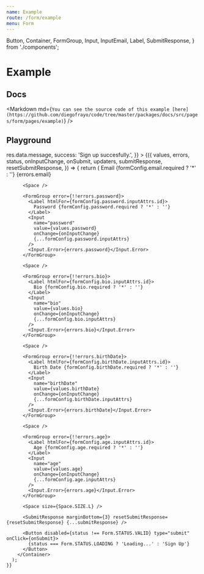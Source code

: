 ```yaml
---
name: Example
route: /form/example
menu: Form
---
```


  Button,
  Container,
  FormGroup,
  Input,
  InputEmail,
  Label,
  SubmitResponse,
} from './components';

# Example

## Docs

<Markdown
  md={`You can see the source code of this example [here](https://github.com/diegofrayo/code/tree/master/packages/docs/src/pages/form/pages/example)`}
/>

## Playground

<Playground>
  <Form
    defaultValues={{ email: 'test@gmail.com', birthDate: '2019-04-19' }}
    config={formConfig}
    onSubmit={onSubmit}
    submitResponseMessages={{
      failure: res => res.data.message,
      success: 'Sign up succesfully.',
    }}
  >
    {({
      values,
      errors,
      status,
      onInputChange,
      onSubmit,
      updaters,
      submitResponse,
      resetSubmitResponse,
    }) => {
      return (
        <Container>
          <FormGroup error={!!errors.email}>
            <Label htmlFor={formConfig.email.inputAttrs.id}>
              Email {formConfig.email.required ? '*' : ''}
            </Label>
            <InputEmail
              name="email"
              value={values.email}
              updaters={updaters}
              required={formConfig.email.required}
              {...formConfig.email.inputAttrs}
            />
            <Input.Error>{errors.email}</Input.Error>
          </FormGroup>

          <Space />

          <FormGroup error={!!errors.password}>
            <Label htmlFor={formConfig.password.inputAttrs.id}>
              Password {formConfig.password.required ? '*' : ''}
            </Label>
            <Input
              name="password"
              value={values.password}
              onChange={onInputChange}
              {...formConfig.password.inputAttrs}
            />
            <Input.Error>{errors.password}</Input.Error>
          </FormGroup>

          <Space />

          <FormGroup error={!!errors.bio}>
            <Label htmlFor={formConfig.bio.inputAttrs.id}>
              Bio {formConfig.bio.required ? '*' : ''}
            </Label>
            <Input
              name="bio"
              value={values.bio}
              onChange={onInputChange}
              {...formConfig.bio.inputAttrs}
            />
            <Input.Error>{errors.bio}</Input.Error>
          </FormGroup>

          <Space />

          <FormGroup error={!!errors.birthDate}>
            <Label htmlFor={formConfig.birthDate.inputAttrs.id}>
              Birth Date {formConfig.birthDate.required ? '*' : ''}
            </Label>
            <Input
              name="birthDate"
              value={values.birthDate}
              onChange={onInputChange}
              {...formConfig.birthDate.inputAttrs}
            />
            <Input.Error>{errors.birthDate}</Input.Error>
          </FormGroup>

          <Space />

          <FormGroup error={!!errors.age}>
            <Label htmlFor={formConfig.age.inputAttrs.id}>
              Age {formConfig.age.required ? '*' : ''}
            </Label>
            <Input
              name="age"
              value={values.age}
              onChange={onInputChange}
              {...formConfig.age.inputAttrs}
            />
            <Input.Error>{errors.age}</Input.Error>
          </FormGroup>

          <Space size={Space.SIZE.L} />

          <SubmitResponse marginBottom={3} resetSubmitResponse={resetSubmitResponse} {...submitResponse} />

          <Button disabled={status !== Form.STATUS.VALID} type="submit" onClick={onSubmit}>
            {status === Form.STATUS.LOADING ? 'Loading...' : 'Sign Up'}
          </Button>
        </Container>
      );
    }}
  </Form>
</Playground>
